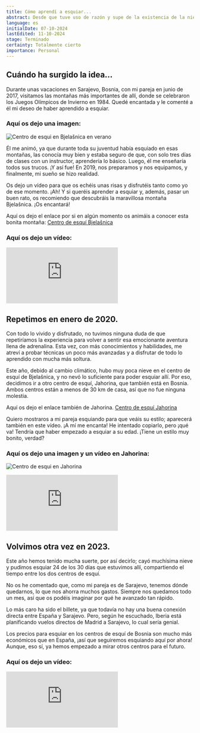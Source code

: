```yaml
---
title: Cómo aprendí a esquiar...
abstract: Desde que tuve uso de razón y supe de la existencia de la nieve y sus atracciones, sentí una profunda curiosidad y el deseo de visitar un país donde nevara para cumplir mi sueño de aprender a esquiar. Esta es la historia de cómo he logrado esquiar más de sesenta días en tres años.
language: es
initialDate: 07-10-2024
lastEdited: 11-10-2024
stage: Terminado
certainty: Totalmente cierto
importance: Personal
---
```


## Cuándo ha surgido la idea...

Durante unas vacaciones en Sarajevo, Bosnia, con mi pareja en junio de 2017, visitamos las montañas más importantes de allí, donde se celebraron los Juegos Olímpicos de Invierno en 1984. Quedé encantada y le comenté a él mi deseo de haber aprendido a esquiar.

### **Aquí os dejo una imagen:**

![Centro de esqui en Bjelašnica en verano](/imagenes/blog/esqui/bjelasnica-2019.jpg)

Él me animó, ya que durante toda su juventud había esquiado en esas montañas, las conocía muy bien y estaba seguro de que, con solo tres días de clases con un instructor, aprendería lo básico. Luego, él me enseñaría todos sus trucos. ¡Y así fue! En 2019, nos preparamos y nos equipamos, y finalmente, mi sueño se hizo realidad.

Os dejo un vídeo para que os echéis unas risas y disfrutéis tanto como yo de ese momento. ¡Ah! Y si queréis aprender a esquiar y, además, pasar un buen rato, os recomiendo que descubráis la maravillosa montaña Bjelašnica. ¡Os encantará!

Aquí os dejo el enlace por si en algún momento os animáis a conocer esta bonita montaña: [Centro de esquí Bjelašnica](https://ocbjelasnica.com/)

### **Aquí os dejo un vídeo:**

<iframe
  className="yt-embeded"
  src="https://www.youtube-nocookie.com/embed/Wz_iBYcDiaM?si=mWE_cpq5ez7iTBo5"
  title="YouTube vídeo player"
  frameborder="0"
  allow="accelerometer; clipboard-write; encrypted-media; gyroscope; picture-in-picture; web-share"
  referrerpolicy="strict-origin-when-cross-origin"
  allowfullscreen
></iframe>

## Repetimos en enero de 2020.

Con todo lo vivido y disfrutado, no tuvimos ninguna duda de que repetiríamos la experiencia para volver a sentir esa emocionante aventura llena de adrenalina. Esta vez, con más conocimientos y habilidades, me atreví a probar técnicas un poco más avanzadas y a disfrutar de todo lo aprendido con mucha más soltura.

Este año, debido al cambio climático, hubo muy poca nieve en el centro de esquí de Bjelašnica, y no nevó lo suficiente para poder esquiar allí. Por eso, decidimos ir a otro centro de esquí, Jahorina, que también está en Bosnia. Ambos centros están a menos de 30 km de casa, así que no fue ninguna molestia.

Aquí os dejo el enlace también de Jahorina. [Centro de esquí Jahorina](https://www.oc-jahorina.com/en/)

Quiero mostraros a mi pareja esquiando para que veáis su estilo; aparecerá también en este vídeo. ¡A mí me encanta! He intentado copiarlo, pero ¡qué va! Tendría que haber empezado a esquiar a su edad. ¡Tiene un estilo muy bonito, verdad?

### **Aquí os dejo una imagen y un vídeo en Jahorina:**

![Centro de esqui en Jahorina](/imagenes/blog/esqui/jahorina-2023.jpg)

<iframe
  className="yt-embeded"
  src="https://www.youtube-nocookie.com/embed/pkvuq7C7dBs?si=hy8FUjVCLfIs1kBM"
  title="YouTube vídeo player"
  frameborder="0"
  allow="accelerometer; clipboard-write; encrypted-media; gyroscope; picture-in-picture; web-share"
  referrerpolicy="strict-origin-when-cross-origin"
  allowfullscreen
></iframe>

## Volvimos otra vez en 2023.

Este año hemos tenido mucha suerte, por así decirlo; cayó muchísima nieve y pudimos esquiar 24 de los 30 días que estuvimos allí, compartiendo el tiempo entre los dos centros de esquí.

No os he comentado que, como mi pareja es de Sarajevo, tenemos dónde quedarnos, lo que nos ahorra muchos gastos. Siempre nos quedamos todo un mes, así que os podéis imaginar por qué he avanzado tan rápido.

Lo más caro ha sido el billete, ya que todavía no hay una buena conexión directa entre España y Sarajevo. Pero, según he escuchado, Iberia está planificando vuelos directos de Madrid a Sarajevo, lo cual sería genial.

Los precios para esquiar en los centros de esquí de Bosnia son mucho más económicos que en España, ¡así que seguiremos esquiando aquí por ahora! Aunque, eso sí, ya hemos empezado a mirar otros centros para el futuro.

### **Aquí os dejo un vídeo:**

<iframe
  className="yt-embeded"
  src="https://www.youtube-nocookie.com/embed/6Y88WAL6QPU?si=J-ct9aKNP4U1__UD"
  title="YouTube vídeo player"
  frameborder="0"
  allow="accelerometer; clipboard-write; encrypted-media; gyroscope; picture-in-picture; web-share"
  referrerpolicy="strict-origin-when-cross-origin"
  allowfullscreen
></iframe>
